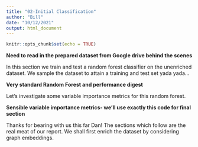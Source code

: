 ```yaml
---
title: "02-Initial Classification"
author: "Bill"
date: "10/12/2021"
output: html_document
---
```


```r
knitr::opts_chunk$set(echo = TRUE)
```

**Need to read in the prepared dataset from Google drive behind the scenes**

In this section we train and test a random forest classifier on the unenriched dataset. We sample the dataset to attain a training and test set yada yada...

**Very standard Random Forest and performance digest**

Let's investigate some variable importance metrics for this random forest.

**Sensible variable importance metrics- we'll use exactly this code for final section**

Thanks for bearing with us this far Dan! The sections which follow are the real meat of our report. We shall first enrich the dataset by considering graph embeddings.
